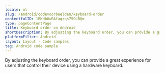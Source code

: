 ```yaml
---
locale: nl
slug: /android/codevoorbeelden/keyboard-order
contentfulID: 1BKdb8wRAfaqzqs75OLBQm
type: pageContentPage
title: Keyboard order on Android
shortDescription: By adjusting the keyboard order, you can provide a great experience for users that control their device using a hardware keyboard.
platformFilter: Android
layout: Layout - Code samples
tag: Android code sample
---
```


By adjusting the keyboard order, you can provide a great experience for users that control their device using a hardware keyboard.

<CodeSample id="keyboard-order" locale="nl" platform="android"/>